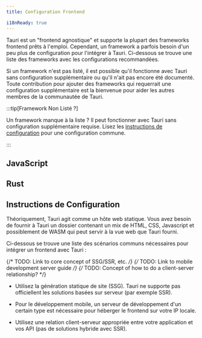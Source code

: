 ---
title: Configuration Frontend

i18nReady: true
---


Tauri est un "frontend agnostique" et supporte la plupart des frameworks frontend prêts à l'emploi. Cependant, un framework a parfois besoin d'un peu plus de configuration pour l'intégrer à Tauri. Ci-dessous se trouve une liste des frameworks avec les configurations recommandées.

Si un framework n'est pas listé, il est possible qu'il fonctionne avec Tauri sans configuration supplémentaire ou qu'il n'ait pas encore été documenté. Toute contribution pour ajouter des frameworks qui requerrait une configuration supplémentaire est la bienvenue pour aider les autres membres de la communautée de Tauri.

:::tip[Framework Non Listé ?]

Un framework manque à la liste ? Il peut fonctionner avec Tauri sans configuration supplémentaire requise. Lisez les [instructions de configuration](#instructions-de-configuration) pour une configuration commune.

:::

## JavaScript

<CardGrid>
	<LinkCard title="Next.js" href="/fr/2/guide/frontend/nextjs" />
	<LinkCard title="Nuxt" href="/fr/2/guide/frontend/nuxt" />
	<LinkCard title="Qwik" href="/fr/2/guide/frontend/qwik" />
	<LinkCard title="Svelte" href="/fr/2/guide/frontend/svelte" />
	<LinkCard title="Vite" href="/fr/2/guide/frontend/vite" />
	<LinkCard title="Webpack" href="/fr/2/guide/frontend/webpack" />
</CardGrid>

## Rust

<CardGrid>
	<LinkCard title="Leptos" href="/fr/2/guide/frontend/leptos" />
	<LinkCard title="Sycamore" href="/fr/2/guide/frontend/sycamore" />
	<LinkCard title="Trunk" href="/fr/2/guide/frontend/trunk" />
	<LinkCard title="Yew" href="/fr/2/guide/frontend/yew" />
</CardGrid>


## Instructions de Configuration

Théoriquement, Tauri agit comme un hôte web statique. Vous avez besoin de fournir à Tauri un dossier contenant un mix de HTML, CSS, Javascript et possiblement de WASM qui peut servir à la vue web que Tauri fourni.

Ci-dessous se trouve une liste des scénarios communs nécessaires pour intégrer un frontend avec Tauri :

{/* TODO: Link to core concept of SSG/SSR, etc. */}
{/* TODO: Link to mobile development server guide */}
{/* TODO: Concept of how to do a client-server relationship? */}

- Utilisez la génération statique de site (SSG). Tauri ne supporte pas officiellent les solutions basées sur serveur (par exemple SSR).
- Pour le développement mobile, un serveur de développement d'un certain type est nécessaire pour héberger le frontend sur votre IP locale.

- Utilisez une relation client-serveur appropriée entre votre application et vos API (pas de solutions hybride avec SSR).